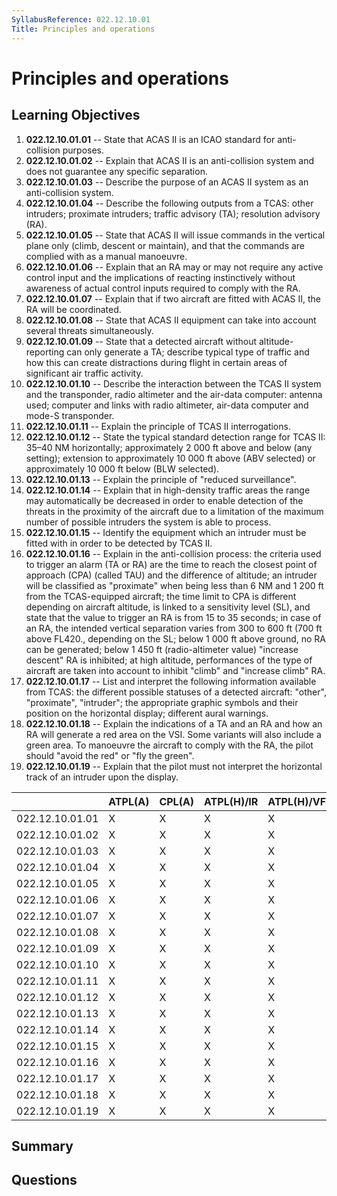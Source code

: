 ```yaml
---
SyllabusReference: 022.12.10.01
Title: Principles and operations
---
```


# Principles and operations

## Learning Objectives

1. **022.12.10.01.01** -- State that ACAS II is an ICAO standard for
   anti-collision purposes.
2. **022.12.10.01.02** -- Explain that ACAS II is an anti-collision system and
   does not guarantee any specific separation.
3. **022.12.10.01.03** -- Describe the purpose of an ACAS II system as an
   anti-collision system.
4. **022.12.10.01.04** -- Describe the following outputs from a TCAS: other
   intruders; proximate intruders; traffic advisory (TA); resolution advisory
   (RA).
5. **022.12.10.01.05** -- State that ACAS II will issue commands in the vertical
   plane only (climb, descent or maintain), and that the commands are complied
   with as a manual manoeuvre.
6. **022.12.10.01.06** -- Explain that an RA may or may not require any active
   control input and the implications of reacting instinctively without
   awareness of actual control inputs required to comply with the RA.
7. **022.12.10.01.07** -- Explain that if two aircraft are fitted with ACAS II,
   the RA will be coordinated.
8. **022.12.10.01.08** -- State that ACAS II equipment can take into account
   several threats simultaneously.
9. **022.12.10.01.09** -- State that a detected aircraft without
   altitude-reporting can only generate a TA; describe typical type of traffic
   and how this can create distractions during flight in certain areas of
   significant air traffic activity.
10. **022.12.10.01.10** -- Describe the interaction between the TCAS II system and
    the transponder, radio altimeter and the air-data computer: antenna used;
    computer and links with radio altimeter, air-data computer and mode-S
    transponder.
11. **022.12.10.01.11** -- Explain the principle of TCAS II interrogations.
12. **022.12.10.01.12** -- State the typical standard detection range for TCAS II:
    35–40 NM horizontally; approximately 2 000 ft above and below (any setting);
    extension to approximately 10 000 ft above (ABV selected) or approximately
    10 000 ft below (BLW selected).
13. **022.12.10.01.13** -- Explain the principle of "reduced surveillance".
14. **022.12.10.01.14** -- Explain that in high-density traffic areas the range
    may automatically be decreased in order to enable detection of the threats
    in the proximity of the aircraft due to a limitation of the maximum number
    of possible intruders the system is able to process.
15. **022.12.10.01.15** -- Identify the equipment which an intruder must be fitted
    with in order to be detected by TCAS II.
16. **022.12.10.01.16** -- Explain in the anti-collision process: the criteria
    used to trigger an alarm (TA or RA) are the time to reach the closest point
    of approach (CPA) (called TAU) and the difference of altitude; an intruder
    will be classified as "proximate" when being less than 6 NM and 1 200 ft
    from the TCAS-equipped aircraft; the time limit to CPA is different
    depending on aircraft altitude, is linked to a sensitivity level (SL), and
    state that the value to trigger an RA is from 15 to 35 seconds; in case of
    an RA, the intended vertical separation varies from 300 to 600 ft (700 ft
    above FL420., depending on the SL; below 1 000 ft above ground, no RA can be
    generated; below 1 450 ft (radio-altimeter value) "increase descent" RA is
    inhibited; at high altitude, performances of the type of aircraft are taken
    into account to inhibit "climb" and "increase climb" RA.
17. **022.12.10.01.17** -- List and interpret the following information available
    from TCAS: the different possible statuses of a detected aircraft: "other",
    "proximate", "intruder"; the appropriate graphic symbols and their position
    on the horizontal display; different aural warnings.
18. **022.12.10.01.18** -- Explain the indications of a TA and an RA and how an RA
    will generate a red area on the VSI. Some variants will also include a green
    area. To manoeuvre the aircraft to comply with the RA, the pilot should
    "avoid the red" or "fly the green".
19. **022.12.10.01.19** -- Explain that the pilot must not interpret the
    horizontal track of an intruder upon the display.

|                 | ATPL(A) | CPL(A) | ATPL(H)/IR | ATPL(H)/VFR | CPL(H) | IR  | CBIR(A) |
| --------------- | ------- | ------ | ---------- | ----------- | ------ | --- | ------- |
| 022.12.10.01.01 | X       | X      | X          | X           | X      | X   |         |
| 022.12.10.01.02 | X       | X      | X          | X           | X      | X   |         |
| 022.12.10.01.03 | X       | X      | X          | X           | X      | X   |         |
| 022.12.10.01.04 | X       | X      | X          | X           | X      | X   |         |
| 022.12.10.01.05 | X       | X      | X          | X           | X      | X   |         |
| 022.12.10.01.06 | X       | X      | X          | X           | X      | X   |         |
| 022.12.10.01.07 | X       | X      | X          | X           | X      | X   |         |
| 022.12.10.01.08 | X       | X      | X          | X           | X      | X   |         |
| 022.12.10.01.09 | X       | X      | X          | X           | X      | X   |         |
| 022.12.10.01.10 | X       | X      | X          | X           | X      | X   |         |
| 022.12.10.01.11 | X       | X      | X          | X           | X      | X   |         |
| 022.12.10.01.12 | X       | X      | X          | X           | X      | X   |         |
| 022.12.10.01.13 | X       | X      | X          | X           | X      | X   |         |
| 022.12.10.01.14 | X       | X      | X          | X           | X      | X   |         |
| 022.12.10.01.15 | X       | X      | X          | X           | X      | X   |         |
| 022.12.10.01.16 | X       | X      | X          | X           | X      | X   |         |
| 022.12.10.01.17 | X       | X      | X          | X           | X      | X   |         |
| 022.12.10.01.18 | X       | X      | X          | X           | X      | X   |         |
| 022.12.10.01.19 | X       | X      | X          | X           | X      | X   |         |

## Summary

## Questions
